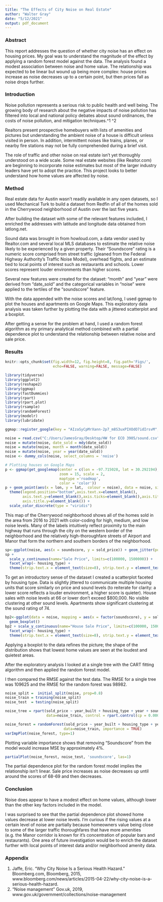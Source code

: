 ```yaml
---
title: "The Effects of City Noise on Real Estate"
author: "Walter Gray"
date: "5/12/2021"
output: pdf_document
---
```


### Abstract

This report addresses the question of whether city noise has an effect on housing prices. My goal was to understand the magnitude of the effect by applying a random forest model against the data. The analysis found a modest association between noise and home value. The relationship was expected to be linear but wound up being more complex: house prices increase as noise decreases up to a certain point, but then prices fall as noise drops further. 

### Introduction

Noise pollution represents a serious risk to public health and well being. The growing body of research about the negative impacts of noise pollution has filtered into local and national policy debates about sound ordinances, the costs of noise pollution, and mitigation techniques.^1 ^2

Realtors present prospective homebuyers with lists of amenities and pictures but understanding the ambient noise of a house is difficult unless visited in person. In addition, intermittent noises like trains, planes, or nearby fire stations may not be fully comprehended during a brief visit. 

The role of traffic and other noise on real estate isn't yet thoroughly understood on a wide scale. Some real estate websites (like Realtor.com) are beginning to incorporate noise estimates but most of the larger industry leaders have yet to adopt the practice. This project looks to better understand how home values are affected by noise. 
	
### Method

Real estate data for Austin wasn't readily available in any open datasets, so I used Mechanical Turk to build a dataset from Redfin of all of the homes sold in the Cherrywood neighborhood of Austin over the last five years.

After building the dataset with some of the relevant features included, I enriched the addresses with latitude and longitude data obtained from latlong.net.

Sound data was brought in from howloud.com, a data vendor used by Realtor.com and several local MLS databases to estimate the relative noise likely to be experienced by a given property. Their "Soundscore" rating is a numeric score comprised from street traffic (gleaned from the Federal Highway Authority’s Traffic Noise Model), overhead flights, and an estimate tied to local points of interest such as restaurants and schools. Lower scores represent louder environments than higher scores.

Several new features were created for the dataset: "month" and "year" were derived from "date_sold" and the categorical variables in "noise" were applied to the tertiles of the "soundscore" feature.

With the data appended with the noise scores and lat/long, I used ggmap to plot the houses and apartments on Google Maps. This exploratory data analysis was taken further by plotting the data with a jittered scatterplot and a boxplot. 

After getting a sense for the problem at hand, I used a random forest algorithm as my primary analytical method combined with a partial dependence plot to understand the relationship between relative noise and sale price.

### Results
```r
knitr::opts_chunk$set(fig.width=12, fig.height=8, fig.path='Figs/',
                      echo=FALSE, warning=FALSE, message=FALSE)
```


```r
library(tidyverse)
library(ggplot2)
library(reshape2)
library(ggmap)
library(fastDummies)
library(rpart)
library(rpart.plot)
library(rsample) 
library(randomForest)
library(modelr)
library(lubridate)

ggmap::register_google(key = "AIzaSyCpMrXann-2p7_m8S3uxPIXOdO7idIrsvM", write = TRUE)

noise = read.csv("C:/Users/JamesGray/Desktop/HW for ECO 3905/sound.csv")
noise = mutate(noise, date_sold = mdy(date_sold))
noise = mutate(noise, month = month(date_sold))
noise = mutate(noise, year = year(date_sold))   
noise <- dummy_cols(noise, select_columns = 'noise')

# Plotting houses on Google Maps
p <- ggmap(get_googlemap(center = c(lon = -97.715028, lat = 30.292194),
                         zoom = 15, scale = 2,
                         maptype ='roadmap',
                         color = 'color'))
p + geom_point(aes(x = lon, y = lat,  colour = noise), data = noise, size = 1) + 
  theme(legend.position="bottom",axis.text.x=element_blank(),
        axis.text.y=element_blank(),axis.ticks=element_blank(),axis.title.x=element_blank(),
        axis.title.y=element_blank()) +
  scale_color_discrete(type = "viridis")
```
This map of the Cherrywood neighborhood shows all of the homes sold in the area from 2016 to 2021 with color-coding for high, medium, and low noise levels. Many of the labels intuitively reflect proximity to the main highway that runs through the city on the western border of the neighborhood and the relatively high-thoroughfare streets of Airport and Manor that form the northern and southern borders of the neighborhood. 

```r
sp<-ggplot(noise, aes(x = soundscore, y = sold_price)) + geom_jitter(position = position_jitter(0.2))
sp + 
  scale_y_continuous(name="Sale Price", limits=c(100000, 1500000)) + 
  facet_wrap(~ housing_type) + 
  theme(strip.text.x = element_text(size=8), strip.text.y = element_text(size=12, face="bold"), strip.background = element_rect(colour="red", fill="#CCCCFF"))

```
To get an introductory sense of the dataset I created a scatterplot faceted by housing type. Data is slightly jittered to communicate multiple housing units that score similarly on price and sound levels (to reiterate for clarity: a lower score reflects a louder environment, a higher score is quieter). House sales with noise levels at 66 or lower don’t exceed $800,000. No visible clustering at other sound levels. Apartments show significant clustering at the sound rating of 74. 

```r
bp2<-ggplot(data = noise, mapping = aes(x = factor(soundscore), y = sold_price)) +
  geom_boxplot()
bp2 + scale_y_continuous(name="House Sale Price", limits=c(100000, 1500000)) + 
  facet_wrap(~ housing_type) +
  theme(strip.text.x = element_text(size=8), strip.text.y = element_text(size=12, face="bold"), strip.background = element_rect(colour="red", fill="#CCCCFF"))
```
Applying a boxplot to the data refines the picture; the shape of the distribution shows that lowest home values are seen at the loudest and quietest areas. 

After the exploratory analysis I looked at a single tree with the CART fitting algorithm and then applied the random forest model.

I then compared the RMSE against the test data. The RMSE for a single tree was 109625 and the RMSE for the random forest was 98982. 

```r
noise_split =  initial_split(noise, prop=0.8)
noise_train = training(noise_split)
noise_test  = testing(noise_split)

noise_tree = rpart(sold_price ~ year_built + housing_type + year + soundscore + beds + month + sqft + lot_size,
                   data=noise_train, control = rpart.control(cp = 0.00001))

noise_forest = randomForest(sold_price ~ year_built + housing_type + year + soundscore + sqft + beds + month + lot_size,
                           data=noise_train, importance = TRUE)
varImpPlot(noise_forest, type=1)
```
Plotting variable importance shows that removing "Soundscore" from the model would increase MSE by approximately 4%.

```r
partialPlot(noise_forest, noise_test, 'soundscore', las=1)
```
The partial dependence plot for the random forest model implies the relationship isn't linear. Sale price increases as noise decreases up until around the scores of 68-69 and then decreases. 

### Conclusion

Noise does appear to have a modest effect on home values, although lower than the other key factors included in the model. 

I was surprised to see that the partial dependence plot showed home values decrease at lower noise levels. I'm curious if the rising values at a certain level of noise are partially because homeowners value being close to some of the larger traffic thoroughfares that have more amenities (e.g. the Manor corridor is known for it's concentration of popular bars and restaurants). One area of future investigation would be to enrich the dataset further with local points of interest data and/or neighborhood amenity data. 


### Appendix

1. Jaffe, Eric. “Why City Noise Is a Serious Health Hazard.” Bloomberg.com, Bloomberg, 2015, www.bloomberg.com/news/articles/2015-04-22/why-city-noise-is-a-serious-health-hazard. 
2. "Noise management" Gov.uk, 2019, www.gov.uk/government/collections/noise-management